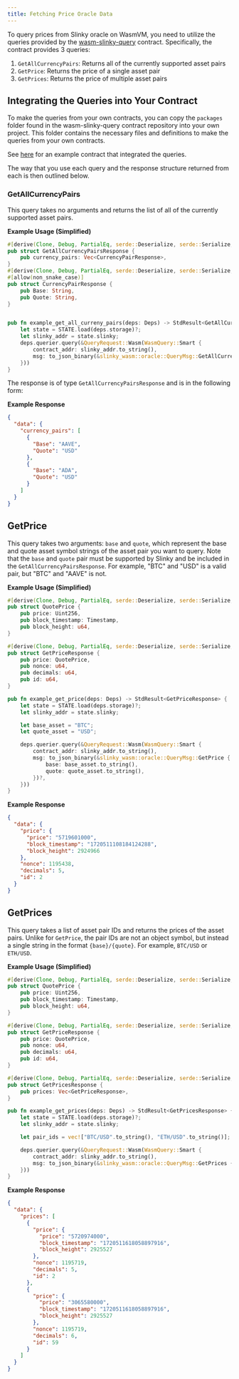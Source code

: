 ```yaml
---
title: Fetching Price Oracle Data
---
```


To query prices from Slinky oracle on WasmVM, you need to utilize the queries provided by the [wasm-slinky-query](https://github.com/initia-labs/wasm-slinky-query) contract. Specifically, the contract provides 3 queries:

1. `GetAllCurrencyPairs`: Returns all of the currently supported asset pairs
2. `GetPrice`: Returns the price of a single asset pair
3. `GetPrices`: Returns the price of multiple asset pairs

## Integrating the Queries into Your Contract

To make the queries from your own contracts, you can copy the `packages` folder found in the wasm-slinky-query contract repository into your own project. This folder contains the necessary files and definitions to make the queries from your own contracts.


See [here](https://github.com/initia-labs/examples/wasmvm) for an example contract that integrated the queries.

The way that you use each query and the response structure returned from each is then outlined below.

### GetAllCurrencyPairs

This query takes no arguments and returns the list of all of the currently supported asset pairs.

**Example Usage (Simplified)**

```rust
#[derive(Clone, Debug, PartialEq, serde::Deserialize, serde::Serialize, JsonSchema)]
pub struct GetAllCurrencyPairsResponse {
    pub currency_pairs: Vec<CurrencyPairResponse>,
}
#[derive(Clone, Debug, PartialEq, serde::Deserialize, serde::Serialize, JsonSchema)]
#[allow(non_snake_case)]
pub struct CurrencyPairResponse {
    pub Base: String,
    pub Quote: String,
}


pub fn example_get_all_curreny_pairs(deps: Deps) -> StdResult<GetAllCurrencyPairsResponse> {
    let state = STATE.load(deps.storage)?;
    let slinky_addr = state.slinky;
    deps.querier.query(&QueryRequest::Wasm(WasmQuery::Smart {
        contract_addr: slinky_addr.to_string(),
        msg: to_json_binary(&slinky_wasm::oracle::QueryMsg::GetAllCurrencyPairs {})?,
    }))
}
```

The response is of type `GetAllCurrencyPairsResponse` and is in the following form:

**Example Response**

```json
{
  "data": {
    "currency_pairs": [
      {
        "Base": "AAVE",
        "Quote": "USD"
      },
      {
        "Base": "ADA",
        "Quote": "USD"
      }
    ]
  }
}
```

## GetPrice

This query takes two arguments: `base` and `quote`, which represent the base and quote asset symbol strings of the asset pair you want to query. Note that the `base` and `quote` pair must be supported by Slinky and be included in the `GetAllCurrencyPairsResponse`. For example, "BTC" and "USD" is a valid pair, but "BTC" and "AAVE" is not.

**Example Usage (Simplified)**

```rust
#[derive(Clone, Debug, PartialEq, serde::Deserialize, serde::Serialize, JsonSchema)]
pub struct QuotePrice {
    pub price: Uint256,
    pub block_timestamp: Timestamp,
    pub block_height: u64,
}

#[derive(Clone, Debug, PartialEq, serde::Deserialize, serde::Serialize, JsonSchema)]
pub struct GetPriceResponse {
    pub price: QuotePrice,
    pub nonce: u64,
    pub decimals: u64,
    pub id: u64,
}

pub fn example_get_price(deps: Deps) -> StdResult<GetPriceResponse> {
    let state = STATE.load(deps.storage)?;
    let slinky_addr = state.slinky;

    let base_asset = "BTC";
    let quote_asset = "USD";

    deps.querier.query(&QueryRequest::Wasm(WasmQuery::Smart {
        contract_addr: slinky_addr.to_string(),
        msg: to_json_binary(&slinky_wasm::oracle::QueryMsg::GetPrice {
            base: base_asset.to_string(),
            quote: quote_asset.to_string(),
        })?,
    }))
}
```

**Example Response**

```json
{
  "data": {
    "price": {
      "price": "5719601000",
      "block_timestamp": "1720511108184124288",
      "block_height": 2924966
    },
    "nonce": 1195438,
    "decimals": 5,
    "id": 2
  }
}
```

## GetPrices

This query takes a list of asset pair IDs and returns the prices of the asset pairs. Unlike for `GetPrice`, the pair IDs are not an object symbol, but instead a single string in the format `{base}/{quote}`. For example, `BTC/USD` or `ETH/USD`.

**Example Usage (Simplified)**

```rust
#[derive(Clone, Debug, PartialEq, serde::Deserialize, serde::Serialize, JsonSchema)]
pub struct QuotePrice {
    pub price: Uint256,
    pub block_timestamp: Timestamp,
    pub block_height: u64,
}

#[derive(Clone, Debug, PartialEq, serde::Deserialize, serde::Serialize, JsonSchema)]
pub struct GetPriceResponse {
    pub price: QuotePrice,
    pub nonce: u64,
    pub decimals: u64,
    pub id: u64,
}

#[derive(Clone, Debug, PartialEq, serde::Deserialize, serde::Serialize, JsonSchema)]
pub struct GetPricesResponse {
    pub prices: Vec<GetPriceResponse>,
}

pub fn example_get_prices(deps: Deps) -> StdResult<GetPricesResponse> {
    let state = STATE.load(deps.storage)?;
    let slinky_addr = state.slinky;

    let pair_ids = vec!["BTC/USD".to_string(), "ETH/USD".to_string()];

    deps.querier.query(&QueryRequest::Wasm(WasmQuery::Smart {
        contract_addr: slinky_addr.to_string(),
        msg: to_json_binary(&slinky_wasm::oracle::QueryMsg::GetPrices { pair_ids })?,
    }))
}
```

**Example Response**

```json
{
  "data": {
    "prices": [
      {
        "price": {
          "price": "5720974000",
          "block_timestamp": "1720511618058897916",
          "block_height": 2925527
        },
        "nonce": 1195719,
        "decimals": 5,
        "id": 2
      },
      {
        "price": {
          "price": "3065580000",
          "block_timestamp": "1720511618058897916",
          "block_height": 2925527
        },
        "nonce": 1195719,
        "decimals": 6,
        "id": 59
      }
    ]
  }
}
```